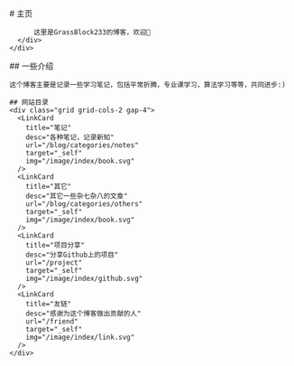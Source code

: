 
<BaseLayout title="主页">
  <BaseCard title="主页">
    <div class="flex">
      <div class="p-3">
          # 主页

          这里是GrassBlock233的博客，欢迎👋
      </div>
    </div>
  </BaseCard>

  <BaseCard>
    ## 一些介绍

    这个博客主要是记录一些学习笔记，包括平常折腾，专业课学习，算法学习等等，共同进步:)

    ## 网站目录
    <div class="grid grid-cols-2 gap-4">
      <LinkCard
        title="笔记"
        desc="各种笔记，记录新知"
        url="/blog/categories/notes"
        target="_self"
        img="/image/index/book.svg"
      />
      <LinkCard
        title="其它"
        desc="其它一些杂七杂八的文章"
        url="/blog/categories/others"
        target="_self"
        img="/image/index/book.svg"
      />
      <LinkCard
        title="项目分享"
        desc="分享Github上的项目"
        url="/project"
        target="_self"
        img="/image/index/github.svg"
      />
      <LinkCard
        title="友链"
        desc="感谢为这个博客做出贡献的人"
        url="/friend"
        target="_self"
        img="/image/index/link.svg"
      />
    </div>
  </BaseCard>
</BaseLayout>
